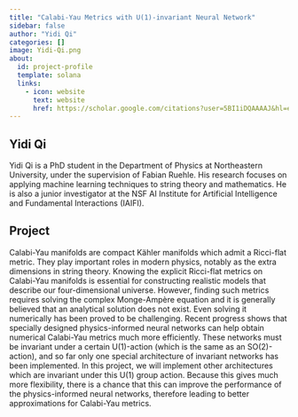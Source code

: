 ```yaml
---
title: "Calabi-Yau Metrics with U(1)-invariant Neural Network"
sidebar: false
author: "Yidi Qi"
categories: []
image: Yidi-Qi.png
about:
  id: project-profile
  template: solana
  links:
    - icon: website
      text: website
      href: https://scholar.google.com/citations?user=5BI1iDQAAAAJ&hl=en
---
```

## Yidi Qi
Yidi Qi is a PhD student in the Department of Physics at Northeastern University, under the supervision of Fabian Ruehle. His research focuses on applying machine learning techniques to string theory and mathematics. He is also a junior investigator at the NSF AI Institute for Artificial Intelligence and Fundamental Interactions (IAIFI).



## Project
Calabi-Yau manifolds are compact Kähler manifolds which admit a Ricci-flat metric. They play important roles in modern physics, notably as the extra dimensions in string theory. Knowing the explicit Ricci-flat metrics on Calabi-Yau manifolds is essential for constructing realistic models that describe our four-dimensional universe. However, finding such metrics requires solving the complex Monge-Ampère equation and it is generally believed that an analytical solution does not exist. Even solving it numerically has been proved to be challenging. Recent progress shows that specially designed physics-informed neural networks can help obtain numerical Calabi-Yau metrics much more efficiently. These networks must be invariant under a certain U(1)-action (which is the same as an SO(2)-action), and so far only one special architecture of invariant networks has been implemented. In this project, we will implement other architectures which are invariant under this U(1) group action. Because this gives much more flexibility, there is a chance that this can improve the performance of the physics-informed neural networks, therefore leading to better approximations for Calabi-Yau metrics.
